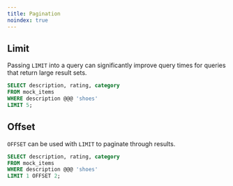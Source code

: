 ```yaml
---
title: Pagination
noindex: true
---
```


## Limit

Passing `LIMIT` into a query can significantly improve query times for queries that return large result sets.

```sql
SELECT description, rating, category
FROM mock_items
WHERE description @@@ 'shoes'
LIMIT 5;
```

## Offset

`OFFSET` can be used with `LIMIT` to paginate through results.

```sql
SELECT description, rating, category
FROM mock_items
WHERE description @@@ 'shoes'
LIMIT 1 OFFSET 2;
```
